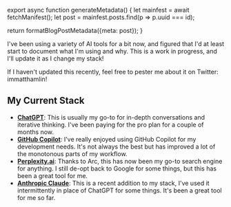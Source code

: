 

export async function generateMetadata() {
  let mainfest = await fetchManifest();
  let post = mainfest.posts.find(p => p.uuid === id);

  return formatBlogPostMetadata({meta: post});
}

<BlogPage id={id}>

I've been using a variety of AI tools for a bit now, and figured that I'd at least start to document what I'm using and why. This is a work in progress, and I'll update it as I change my stack!

<Callout>

If I haven't updated this recently, feel free to pester me about it on Twitter: <TwitterMention>immatthamlin</TwitterMention>!

</Callout>

## My Current Stack

- **[ChatGPT](https://chat.openai.com/)**: This is usually my go-to for in-depth conversations and iterative thinking. I've been paying for the pro plan for a couple of months now.
- **[GitHub Copilot](https://github.com/features/copilot/)**: I've really enjoyed using GitHub Copilot for my development needs. It's not always the best but has improved a lot of the monotonous parts of my workflow.
- **[Perplexity.ai](https://www.perplexity.ai/)**: Thanks to Arc, this has now been my go-to search engine for anything. I still de-opt back to Google for some things, but this has been a great tool for me.
- **[Anthropic Claude](https://claude.ai/)**: This is a recent addition to my stack, I've used it intermittently in place of ChatGPT for some things. It's been a great tool for me so far.

</BlogPage>
